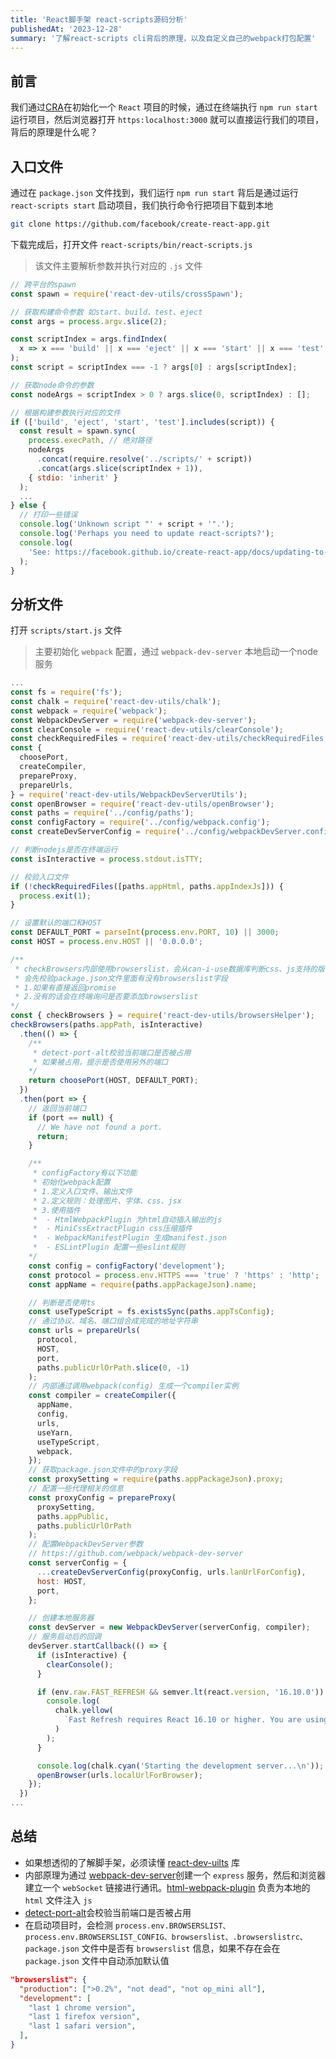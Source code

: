 ```yaml
---
title: 'React脚手架 react-scripts源码分析'
publishedAt: '2023-12-28'
summary: '了解react-scripts cli背后的原理，以及自定义自己的webpack打包配置'
---
```


## 前言
我们通过[CRA](https://create-react-app.dev/)在初始化一个 `React` 项目的时候，通过在终端执行 `npm run start` 运行项目，然后浏览器打开 `https:localhost:3000` 就可以直接运行我们的项目，背后的原理是什么呢？

## 入口文件
通过在 `package.json` 文件找到，我们运行 `npm run start` 背后是通过运行 `react-scripts start` 启动项目，我们执行命令行把项目下载到本地

```sh
git clone https://github.com/facebook/create-react-app.git 
```

下载完成后，打开文件 `react-scripts/bin/react-scripts.js`
> 该文件主要解析参数并执行对应的 `.js` 文件

```js
// 跨平台的spawn
const spawn = require('react-dev-utils/crossSpawn');

// 获取构建命令参数 如start、build、test、eject
const args = process.argv.slice(2);

const scriptIndex = args.findIndex(
  x => x === 'build' || x === 'eject' || x === 'start' || x === 'test'
);
const script = scriptIndex === -1 ? args[0] : args[scriptIndex];

// 获取node命令的参数
const nodeArgs = scriptIndex > 0 ? args.slice(0, scriptIndex) : [];

// 根据构建参数执行对应的文件
if (['build', 'eject', 'start', 'test'].includes(script)) {
  const result = spawn.sync(
    process.execPath, // 绝对路径
    nodeArgs
      .concat(require.resolve('../scripts/' + script))
      .concat(args.slice(scriptIndex + 1)),
    { stdio: 'inherit' }
  );
  ...
} else {
  // 打印一些错误
  console.log('Unknown script "' + script + '".');
  console.log('Perhaps you need to update react-scripts?');
  console.log(
    'See: https://facebook.github.io/create-react-app/docs/updating-to-new-releases'
  );
}
```

## 分析文件
打开 `scripts/start.js` 文件
> 主要初始化 `webpack` 配置，通过 `webpack-dev-server` 本地启动一个node服务

```js
...
const fs = require('fs');
const chalk = require('react-dev-utils/chalk');
const webpack = require('webpack');
const WebpackDevServer = require('webpack-dev-server');
const clearConsole = require('react-dev-utils/clearConsole');
const checkRequiredFiles = require('react-dev-utils/checkRequiredFiles');
const {
  choosePort,
  createCompiler,
  prepareProxy,
  prepareUrls,
} = require('react-dev-utils/WebpackDevServerUtils');
const openBrowser = require('react-dev-utils/openBrowser');
const paths = require('../config/paths');
const configFactory = require('../config/webpack.config');
const createDevServerConfig = require('../config/webpackDevServer.config');

// 判断nodejs是否在终端运行
const isInteractive = process.stdout.isTTY;

// 校验入口文件
if (!checkRequiredFiles([paths.appHtml, paths.appIndexJs])) {
  process.exit(1);
}

// 设置默认的端口和HOST
const DEFAULT_PORT = parseInt(process.env.PORT, 10) || 3000;
const HOST = process.env.HOST || '0.0.0.0';

/**
 * checkBrowsers内部使用browserslist，会从can-i-use数据库判断css、js支持的版本
 * 会先校验package.json文件里面有没有browserslist字段
 * 1.如果有直接返回promise
 * 2.没有的话会在终端询问是否要添加browserslist
*/
const { checkBrowsers } = require('react-dev-utils/browsersHelper');
checkBrowsers(paths.appPath, isInteractive)
  .then(() => {
    /**
     * detect-port-alt校验当前端口是否被占用
     * 如果被占用，提示是否使用另外的端口
    */
    return choosePort(HOST, DEFAULT_PORT);
  })
  .then(port => {
    // 返回当前端口
    if (port == null) {
      // We have not found a port.
      return;
    }

    /**
     * configFactory有以下功能
     * 初始化webpack配置
     * 1.定义入口文件、输出文件
     * 2.定义规则：处理图片、字体、css、jsx
     * 3.使用插件
     *  - HtmlWebpackPlugin 为html自动插入输出的js
     *  - MiniCssExtractPlugin css压缩插件
     *  - WebpackManifestPlugin 生成manifest.json
     *  - ESLintPlugin 配置一些eslint规则
    */
    const config = configFactory('development');
    const protocol = process.env.HTTPS === 'true' ? 'https' : 'http';
    const appName = require(paths.appPackageJson).name;

    // 判断是否使用ts
    const useTypeScript = fs.existsSync(paths.appTsConfig);
    // 通过协议、域名、端口组合成完成的地址字符串
    const urls = prepareUrls(
      protocol,
      HOST,
      port,
      paths.publicUrlOrPath.slice(0, -1)
    );
    // 内部通过调用webpack(config) 生成一个compiler实例
    const compiler = createCompiler({
      appName,
      config,
      urls,
      useYarn,
      useTypeScript,
      webpack,
    });
    // 获取package.json文件中的proxy字段
    const proxySetting = require(paths.appPackageJson).proxy;
    // 配置一些代理相关的信息
    const proxyConfig = prepareProxy(
      proxySetting,
      paths.appPublic,
      paths.publicUrlOrPath
    );
    // 配置WebpackDevServer参数
    // https://github.com/webpack/webpack-dev-server
    const serverConfig = {
      ...createDevServerConfig(proxyConfig, urls.lanUrlForConfig),
      host: HOST,
      port,
    };

    // 创建本地服务器
    const devServer = new WebpackDevServer(serverConfig, compiler);
    // 服务启动后的回调
    devServer.startCallback(() => {
      if (isInteractive) {
        clearConsole();
      }

      if (env.raw.FAST_REFRESH && semver.lt(react.version, '16.10.0')) {
        console.log(
          chalk.yellow(
            `Fast Refresh requires React 16.10 or higher. You are using React ${react.version}.`
          )
        );
      }

      console.log(chalk.cyan('Starting the development server...\n'));
      openBrowser(urls.localUrlForBrowser);
    });
  })
...
```

## 总结

- 如果想透彻的了解脚手架，必须读懂 [react-dev-uilts](https://github.com/facebook/create-react-app/tree/main/packages/react-dev-utils) 库
- 内部原理为通过 [webpack-dev-server](https://github.com/webpack/webpack-dev-server)创建一个 `express` 服务，然后和浏览器建立一个 `webSocket` 链接进行通讯。[html-webpack-plugin](https://github.com/jantimon/html-webpack-plugin) 负责为本地的 `html` 文件注入 `js`
- [detect-port-alt](https://github.com/node-modules/detect-port)会校验当前端口是否被占用
- 在启动项目时，会检测 `process.env.BROWSERSLIST、process.env.BROWSERSLIST_CONFIG、browserslist、.browserslistrc、package.json` 文件中是否有 `browserslist` 信息，如果不存在会在 `package.json` 文件中自动添加默认值

```json
"browserslist": {
  "production": [">0.2%", "not dead", "not op_mini all"],
  "development": [
    "last 1 chrome version",
    "last 1 firefox version",
    "last 1 safari version",
  ],
}
```